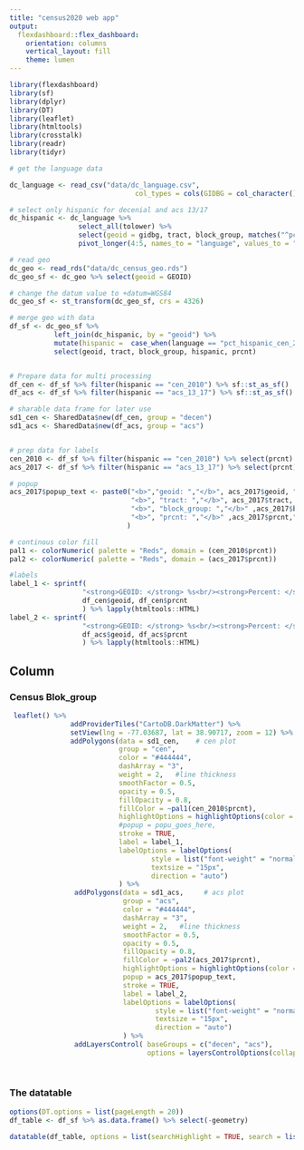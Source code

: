 ```yaml
---
title: "census2020 web app"
output: 
  flexdashboard::flex_dashboard:
    orientation: columns
    vertical_layout: fill
    theme: lumen
---
```


```r
library(flexdashboard)
library(sf)
library(dplyr)
library(DT)
library(leaflet)
library(htmltools)
library(crosstalk)
library(readr)
library(tidyr)

# get the language data

dc_language <- read_csv("data/dc_language.csv", 
                               col_types = cols(GIDBG = col_character()))

# select only hispanic for decenial and acs 13/17
dc_hispanic <- dc_language %>% 
                 select_all(tolower) %>% 
                 select(geoid = gidbg, tract, block_group, matches("^pct_hispanic")) %>% 
                 pivot_longer(4:5, names_to = "language", values_to = "prcnt")

# read geo
dc_geo <- read_rds("data/dc_census_geo.rds")
dc_geo_sf <- dc_geo %>% select(geoid = GEOID)

# change the datum value to +datum=WGS84
dc_geo_sf <- st_transform(dc_geo_sf, crs = 4326)

# merge geo with data
df_sf <- dc_geo_sf %>% 
           left_join(dc_hispanic, by = "geoid") %>%
           mutate(hispanic =  case_when(language == "pct_hispanic_cen_2010" ~ "cen_2010",                                                                                             language == "pct_hispanic_acs_13_17" ~ "acs_13_17")) %>%
           select(geoid, tract, block_group, hispanic, prcnt)


# Prepare data for multi processing
df_cen <- df_sf %>% filter(hispanic == "cen_2010") %>% sf::st_as_sf()
df_acs <- df_sf %>% filter(hispanic == "acs_13_17") %>% sf::st_as_sf()

# sharable data frame for later use
sd1_cen <- SharedData$new(df_cen, group = "decen")
sd1_acs <- SharedData$new(df_acs, group = "acs")


# prep data for labels 
cen_2010 <- df_sf %>% filter(hispanic == "cen_2010") %>% select(prcnt)
acs_2017 <- df_sf %>% filter(hispanic == "acs_13_17") %>% select(prcnt)

# popup
acs_2017$popup_text <- paste0("<b>","geoid: ","</b>", acs_2017$geoid, "<br>",
                              "<b>", "tract: ","</b>", acs_2017$tract, "<br>", 
                              "<b>", "block_group: ","</b>" ,acs_2017$block_group, "<br>",
                              "<b>", "prcnt: ","</b>" ,acs_2017$prcnt,"%"
                             )

# continous color fill
pal1 <- colorNumeric( palette = "Reds", domain = (cen_2010$prcnt))
pal2 <- colorNumeric( palette = "Reds", domain = (acs_2017$prcnt)) 

#labels
label_1 <- sprintf(
                  "<strong>GEOID: </strong> %s<br/><strong>Percent: </strong> %g",
                  df_cen$geoid, df_cen$prcnt
                  ) %>% lapply(htmltools::HTML)
label_2 <- sprintf(
                  "<strong>GEOID: </strong> %s<br/><strong>Percent: </strong> %g",
                  df_acs$geoid, df_acs$prcnt
                  ) %>% lapply(htmltools::HTML)


```

Column {.tabset}
-------------------------------------

### Census Blok_group
```r

 leaflet() %>%
               addProviderTiles("CartoDB.DarkMatter") %>%
               setView(lng = -77.03687, lat = 38.90717, zoom = 12) %>%  
               addPolygons(data = sd1_cen,    # cen plot
                           group = "cen",
                           color = "#444444", 
                           dashArray = "3",
                           weight = 2,   #line thickness 
                           smoothFactor = 0.5,
                           opacity = 0.5,
                           fillOpacity = 0.8,
                           fillColor = ~pal1(cen_2010$prcnt),  
                           highlightOptions = highlightOptions(color = "blue", weight = 4,bringToFront = TRUE), 
                           #popup = popu_goes_here,
                           stroke = TRUE,
                           label = label_1,
                           labelOptions = labelOptions(
                                   style = list("font-weight" = "normal", padding = "3px 8px"),
                                   textsize = "15px",
                                   direction = "auto")
                           ) %>%
                addPolygons(data = sd1_acs,     # acs plot
                            group = "acs",
                            color = "#444444", 
                            dashArray = "3",
                            weight = 2,   #line thickness 
                            smoothFactor = 0.5,
                            opacity = 0.5,
                            fillOpacity = 0.8,
                            fillColor = ~pal2(acs_2017$prcnt),  
                            highlightOptions = highlightOptions(color = "blue", weight = 4,bringToFront = TRUE), 
                            popup = acs_2017$popup_text,
                            stroke = TRUE,
                            label = label_2,
                            labelOptions = labelOptions(
                                    style = list("font-weight" = "normal", padding = "3px 8px"),
                                    textsize = "15px",
                                    direction = "auto")
                            ) %>%
                addLayersControl( baseGroups = c("decen", "acs"),
                                  options = layersControlOptions(collapsed = FALSE)) 
                        
              
```


### The datatable 

```r
options(DT.options = list(pageLength = 20))
df_table <- df_sf %>% as.data.frame() %>% select(-geometry)

datatable(df_table, options = list(searchHighlight = TRUE, search = list(search = '')))
````